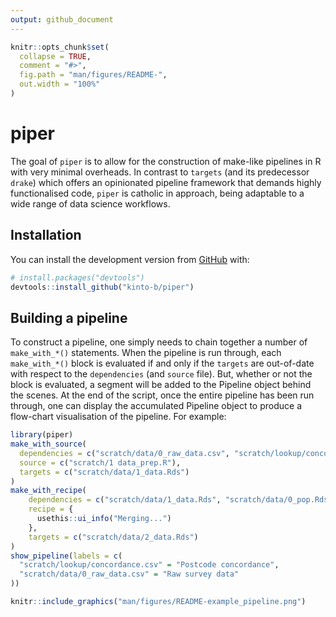 ```yaml
---
output: github_document
---
```


<!-- README.md is generated from README.Rmd. Please edit that file -->

```r
knitr::opts_chunk$set(
  collapse = TRUE,
  comment = "#>",
  fig.path = "man/figures/README-",
  out.width = "100%"
)
```

# piper

<!-- badges: start -->
<!-- badges: end -->

The goal of `piper` is to allow for the construction of make-like pipelines in R
with very minimal overheads. In contrast to `targets` (and its predecessor
`drake`) which offers an opinionated pipeline framework that demands highly
functionalised code, `piper` is catholic in approach, being adaptable to a wide
range of data science workflows.

## Installation

You can install the development version from [GitHub](https://github.com/) with:

``` r
# install.packages("devtools")
devtools::install_github("kinto-b/piper")
```
## Building a pipeline

To construct a pipeline, one simply needs to chain together a number of 
`make_with_*()` statements. When the pipeline is run through, each 
`make_with_*()` block is evaluated if and only if the `targets` are out-of-date 
with respect to the `dependencies` (and `source` file). But, whether or not
the block is evaluated, a segment will be added to the Pipeline object behind
the scenes. At the end of the script, once the entire pipeline has been run 
through, one can display the accumulated Pipeline object to produce a flow-chart
visualisation of the pipeline. For example:

``` r
library(piper)
make_with_source(
  dependencies = c("scratch/data/0_raw_data.csv", "scratch/lookup/concordance.csv"),
  source = c("scratch/1 data_prep.R"),
  targets = c("scratch/data/1_data.Rds")
)
make_with_recipe(
    dependencies = c("scratch/data/1_data.Rds", "scratch/data/0_pop.Rds"),
    recipe = {
      usethis::ui_info("Merging...")
    },
    targets = c("scratch/data/2_data.Rds")
)
show_pipeline(labels = c(
  "scratch/lookup/concordance.csv" = "Postcode concordance",
  "scratch/data/0_raw_data.csv" = "Raw survey data"
))
```

```r
knitr::include_graphics("man/figures/README-example_pipeline.png")
```

